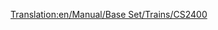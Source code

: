 [[Translation:en/Manual/Base Set/Trains/CS2400]]
{{nl/Manual/Base Set/Trains/Treinen|Afbeelding=[[File:en/Manual/Base Set/Trains/Cs2400.png]]
|Kosten=£18,750 ($37.500)
|Snelheid=112 km/h (70 mph)
|Gewicht=120 t
|Kracht=2,400 pk (1,790 kW)
|Onderhoudskosten=£1,599 ($3.198)
|Ontworpen=1965
|Levensduur=20 
|Capaciteit=N/A
|Omschrijving=
|Real-life=No particular prototype, but the CS2400 is based on one of the [https://www.wikipedia.org/wiki/Hood unit "Hood"] diesels. 
}}